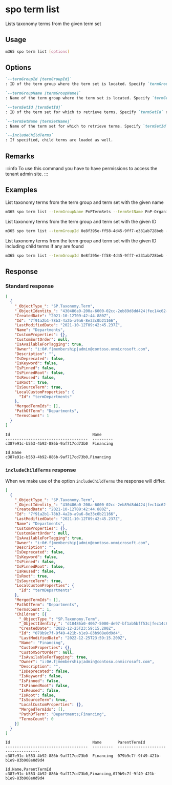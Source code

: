 
# spo term list

Lists taxonomy terms from the given term set

## Usage

```sh
m365 spo term list [options]
```

## Options

```md defintion-list
`--termGroupId [termGroupId]`
: ID of the term group where the term set is located. Specify `termGroupId` or `termGroupName` but not both

`--termGroupName [termGroupName]`
: Name of the term group where the term set is located. Specify `termGroupId` or `termGroupName` but not both

`--termSetId [termSetId]`
: ID of the term set for which to retrieve terms. Specify `termSetId` or `termSetName` but not both

`--termSetName [termSetName]`
: Name of the term set for which to retrieve terms. Specify `termSetId` or `termSetName` but not both

`--includeChildTerms`
: If specified, child terms are loaded as well.
```

<Global />

## Remarks

:::info
To use this command you have to have permissions to access the tenant admin site.
:::

## Examples

List taxonomy terms from the term group and term set with the given name

```sh
m365 spo term list --termGroupName PnPTermSets --termSetName PnP-Organizations
```

List taxonomy terms from the term group and term set with the given ID

```sh
m365 spo term list --termGroupId 0e8f395e-ff58-4d45-9ff7-e331ab728beb --termSetId 0e8f395e-ff58-4d45-9ff7-e331ab728bec
```

List taxonomy terms from the term group and term set with the given ID including child terms if any are found

```sh
m365 spo term list --termGroupId 0e8f395e-ff58-4d45-9ff7-e331ab728beb --termSetId 0e8f395e-ff58-4d45-9ff7-e331ab728bec --includeChildTerms
```

## Response

### Standard response

<Tabs>
  <TabItem value="json" label="JSON">

  ```json
  [
    {
      "_ObjectType_": "SP.Taxonomy.Term",
      "_ObjectIdentity_": "430486a0-200a-6000-02cc-2eb89d8dd424|fec14c62-7c3b-481b-851b-c80d7802b224:te:kTm3XibpGUiE5nxBtVMTf14Jch8b6X1EtvEo9yq4/mCesjVWlBPHRaBqFOZeTRSNsaKRf7N4K0qppo4zwLIRZg==",
      "CreatedDate": "2021-10-12T09:42:44.880Z",
      "Id": "7f91a2b1-78b3-4a2b-a9a6-8e33c0b21166",
      "LastModifiedDate": "2021-10-12T09:42:45.237Z",
      "Name": "Departments",
      "CustomProperties": {},
      "CustomSortOrder": null,
      "IsAvailableForTagging": true,
      "Owner": "i:0#.f|membership|admin@contoso.onmicrosoft.com",
      "Description": "",
      "IsDeprecated": false,
      "IsKeyword": false,
      "IsPinned": false,
      "IsPinnedRoot": false,
      "IsReused": false,
      "IsRoot": true,
      "IsSourceTerm": true,
      "LocalCustomProperties": {
        "Id": "termDepartments"
      },
      "MergedTermIds": [],
      "PathOfTerm": "Departments",
      "TermsCount": 1
    }
  ]
  ```

  </TabItem>
  <TabItem value="text" label="Text">

  ```text
  Id                                    Name      
  ------------------------------------  ---------
  c387e91c-b553-4b92-886b-9af717cd73b0  Financing
  ```

  </TabItem>
  <TabItem value="csv" label="CSV">

  ```csv
  Id,Name
  c387e91c-b553-4b92-886b-9af717cd73b0,Financing
  ```

  </TabItem>
</Tabs>

### `includeChildTerms` response

When we make use of the option `includeChildTerms` the response will differ. 

<Tabs>
  <TabItem value="json" label="JSON">

  ```json
  [
    {
      "_ObjectType_": "SP.Taxonomy.Term",
      "_ObjectIdentity_": "430486a0-200a-6000-02cc-2eb89d8dd424|fec14c62-7c3b-481b-851b-c80d7802b224:te:kTm3XibpGUiE5nxBtVMTf14Jch8b6X1EtvEo9yq4/mCesjVWlBPHRaBqFOZeTRSNsaKRf7N4K0qppo4zwLIRZg==",
      "CreatedDate": "2021-10-12T09:42:44.880Z",
      "Id": "7f91a2b1-78b3-4a2b-a9a6-8e33c0b21166",
      "LastModifiedDate": "2021-10-12T09:42:45.237Z",
      "Name": "Departments",
      "CustomProperties": {},
      "CustomSortOrder": null,
      "IsAvailableForTagging": true,
      "Owner": "i:0#.f|membership|admin@contoso.onmicrosoft.com",
      "Description": "",
      "IsDeprecated": false,
      "IsKeyword": false,
      "IsPinned": false,
      "IsPinnedRoot": false,
      "IsReused": false,
      "IsRoot": true,
      "IsSourceTerm": true,
      "LocalCustomProperties": {
        "Id": "termDepartments"
      },
      "MergedTermIds": [],
      "PathOfTerm": "Departments",
      "TermsCount": 1,
      "Children": [{
        "_ObjectType_": "SP.Taxonomy.Term",
        "_ObjectIdentity_": "d10486a0-4067-5000-de97-bf1ab5bff53c|fec14c62-7c3b-481b-851b-c80d7802b224:te:kTm3XibpGUiE5nxBtVMTf14Jch8b6X1EtvEo9yq4/mCesjVWlBPHRaBqFOZeTRSNf5ybB0mfG0Kx6YO5CODZ1A==",
        "CreatedDate": "2022-12-25T23:59:15.200Z",
        "Id": "079b9c7f-9f49-421b-b1e9-83b908e0d9d4",
        "LastModifiedDate": "2022-12-25T23:59:15.200Z",
        "Name": "Financing",
        "CustomProperties": {},
        "CustomSortOrder": null,
        "IsAvailableForTagging": true,
        "Owner": "i:0#.f|membership|admin@contoso.onmicrosoft.com",
        "Description": "",
        "IsDeprecated": false,
        "IsKeyword": false,
        "IsPinned": false,
        "IsPinnedRoot": false,
        "IsReused": false,
        "IsRoot": false,
        "IsSourceTerm": true,
        "LocalCustomProperties": {},
        "MergedTermIds": [],
        "PathOfTerm": "Departments;Financing",
        "TermsCount": 0
      }]
    }
  ]
  ```

  </TabItem>
  <TabItem value="text" label="Text">

  ```text
  Id                                    Name       ParentTermId
  ------------------------------------  ---------  ------------------------------------
  c387e91c-b553-4b92-886b-9af717cd73b0  Financing  079b9c7f-9f49-421b-b1e9-83b908e0d9d4
  ```

  </TabItem>
  <TabItem value="csv" label="CSV">

  ```csv
  Id,Name,ParentTermId
  c387e91c-b553-4b92-886b-9af717cd73b0,Financing,079b9c7f-9f49-421b-b1e9-83b908e0d9d4
  ```

  </TabItem>
</Tabs>


